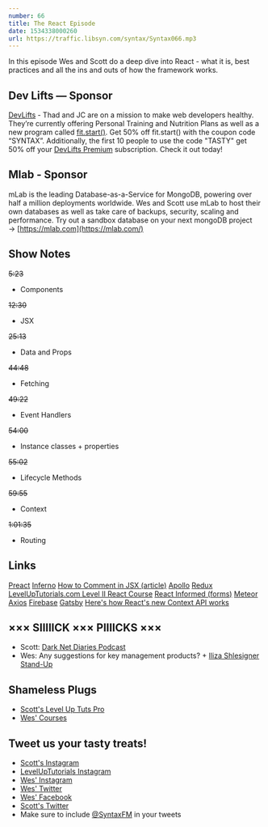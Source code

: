 ```yaml
---
number: 66
title: The React Episode
date: 1534338000260
url: https://traffic.libsyn.com/syntax/Syntax066.mp3
---
```


In this episode Wes and Scott do a deep dive into React - what it is, best practices and all the ins and outs of how the framework works.

## Dev Lifts — Sponsor

[DevLifts](https://devlifts.io/) - Thad and JC are on a mission to make web developers healthy. They’re currently offering Personal Training and Nutrition Plans as well as a new program called [fit.start()](https://devlifts.io/join/fitStart). Get 50% off fit.start() with the coupon code “SYNTAX”. Additionally, the first 10 people to use the code "TASTY" get 50% off your [DevLifts Premium](https://devlifts.io/join/premium) subscription. Check it out today! 

## Mlab - Sponsor

mLab is the leading Database-as-a-Service for MongoDB, powering over half a million deployments worldwide. Wes and Scott use mLab to host their own databases as well as take care of backups, security, scaling and performance. Try out a sandbox database on your next mongoDB project → [https://mlab.com](https://mlab.com/)

## Show Notes

~~5:23~~

* Components

~~12:30~~

* JSX

~~25:13~~

* Data and Props

~~44:48~~

* Fetching

~~49:22~~

* Event Handlers

~~54:00~~

- Instance classes + properties

~~55:02~~

* Lifecycle Methods

~~59:55~~

* Context

~~1:01:35~~

* Routing

## Links

[Preact](https://preactjs.com/)
[Inferno](https://infernojs.org/)
[How to Comment in JSX (article)](https://wesbos.com/react-jsx-comments/)
[Apollo](https://www.apollographql.com/)
[Redux](https://redux.js.org/)
[LevelUpTutorials.com Level II React Course](https://www.leveluptutorials.com/tutorials/level-2-react)
[React Informed (forms)](https://www.npmjs.com/package/informed)
[Meteor](https://www.meteor.com/)
[Axios](https://www.npmjs.com/package/axios)
[Firebase](https://firebase.google.com/)
[Gatsby](https://www.gatsbyjs.org/)
[Here's how React's new Context API works](https://youtu.be/XLJN4JfniH4)

## ××× SIIIIICK ××× PIIIICKS ×××

* Scott: [Dark Net Diaries Podcast](https://darknetdiaries.com/)
* Wes: Any suggestions for key management products? + [Iliza Shlesigner Stand-Up](https://www.netflix.com/title/80213658)

## Shameless Plugs

* [Scott's Level Up Tuts Pro](https://LevelUpTutorials.com/pro)
* [Wes' Courses](https://wesbos.com/courses)

## Tweet us your tasty treats!

* [Scott's Instagram](https://www.instagram.com/stolinski/)
* [LevelUpTutorials Instagram](https://www.instagram.com/LevelUpTutorials/)
* [Wes' Instagram](https://www.instagram.com/wesbos/)
* [Wes' Twitter](https://twitter.com/wesbos)
* [Wes' Facebook](https://www.facebook.com/wesbos.developer)
* [Scott's Twitter](https://twitter.com/stolinski)
* Make sure to include [@SyntaxFM](https://twitter.com/SyntaxFM) in your tweets
